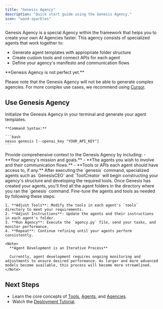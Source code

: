 ```yaml
---
title: "Genesis Agency"
description: "Quick start guide using the Genesis Agency."
icon: "wand-sparkles"
---
```


Genesis Agency is a special Agency within the framework that helps you to create your own AI Agencies faster. This agency consists of specialized agents that work together to:

- Generate agent templates with appropriate folder structure
- Create custom tools and connect APIs for each agent
- Define your agency's manifesto and communication flows

<Note>
  **Genesis Agency is not perfect yet.**

  Please note that the Genesis Agency will not be able to generate complex agencies. For more complex use cases, we recommend using [Cursor](./cursor-ide).
</Note>

## Use Genesis Agency

<Steps>
  <Step title="Run the `genesis` command">
    Initialize the Genesis Agency in your terminal and generate your agent templates.

    **Command Syntax:**

    ```bash
    nexus genesis [--openai_key "YOUR_API_KEY"]
    ```
  </Step>

  <Step title="Chat with Genesis CEO">
    Provide comprehensive context to the Genesis Agency by including:
    - **Your agency's mission and goals.**
    - **The agents you wish to involve and their communication flows.**
    - **Tools or APIs each agent should have access to, if any.**
  </Step>

  <Step title="Wait for Genesis to create your agents">
    After executing the `genesis` command, specialized agents such as `GenesisCEO` and `ToolCreator` will begin constructing your agency's structure and developing the required tools.
  </Step>

  <Step title="Fine-Tune Your Agents and Tools">
    Once Genesis has created your agents, you'll find all the agent folders in the directory where you ran the `genesis` command. Fine-tune the agents and tools as needed by following these steps:

    1. **Adjust Tools**: Modify the tools in each agent's `tools` directory to meet your requirements.
    2. **Adjust Instructions**: Update the agents and their instructions in each agent's folder.
    3. **Run Agency**: Execute the `agency.py` file, send your tasks, and monitor performance.
    4. **Repeat**: Continue refining until your agents perform consistently.

    <Note>
      **Agent Development is an Iterative Process**

      Currently, agent development requires ongoing monitoring and adjustments to ensure desired performance. As larger and more advanced models become available, this process will become more streamlined.
    </Note>
  </Step>
</Steps>

## Next Steps

- Learn the core concepts of [Tools](/core-framework/tools), [Agents](/core-framework/agents), and [Agencies](/core-framework/agencies).
- Watch the [Deployment Tutorial](https://www.youtube.com/watch?v=53_e3lmk6Mo).
